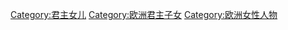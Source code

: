 [[Category:君主女儿|Category:君主女儿]]
[[Category:欧洲君主子女|Category:欧洲君主子女]]
[[Category:欧洲女性人物|Category:欧洲女性人物]]
